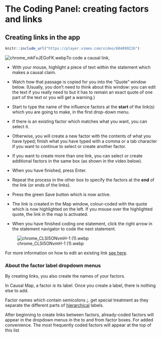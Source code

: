 #  The Coding Panel: creating factors and links{#xcoding-panel}




##  Creating links in the app

```r
knitr::include_url("https://player.vimeo.com/video/604099226")
```
![chrome_mkFxJEGoFK.webp](_assets/4951b2_6908bceb3ebe43ea95262e7c457b8265mv2.webp)To code a causal link, 

- With your mouse, highlight a piece of text within the statement which makes a causal claim.

- Watch how that passage is copied for you into the “Quote” window below. (Usually, you don't need to think about this window: you can edit the text if you really need to but it has to remain an exact quote of one part of the text or you will get a warning.) 
- Start to type the name of the influence factors at the **start** of the link(s) which you are going to make, in the first drop-down menu.
- If there is an existing factor which matches what you want, you can select it.
- Otherwise, you will create a new factor with the contents of what you have typed; finish what you have typed with a comma or a tab character if you want to continue to select or create another factor.
- If you want to create more than one link, you can select or create additional factors in the same box (as shown in the video below).
- When you have finished, press Enter.
- Repeat the process in the other box to specify the factors at the **end** of the link (or ends of the links).
- Press the green Save button which is now active.
- The link is created in the Map window, colour-coded with the quote which is now highlighted on the left. If you mouse over the highlighted quote, the link in the map is activated.
- When you have finished coding one statement, click the right arrow in the statement navigator to code the next statement.

![chrome_CLSI5ONvmH-1 (1).webp](_assets/4951b2_b4dc0637775d446397052cd2f3e5ac1amv2.webp)

For more information on how to edit an existing link [see here](#xedit-factor-and-links1).



### About the factor label dropdown menus

By creating links, you also create the names of your factors.

In Causal Map, a factor *is* its label. Once you create a label, there is nothing else to add.

Factor names which contain semicolons **;**. get special treatment as they separate the different parts of [hierarchical](#xsimplifying-with-hierarchical) labels.

After beginning to create links between factors, already-coded factors will appear in the dropdown menus in the to and from factor boxes. For added convenience. The most frequently coded factors will appear at the top of this list
